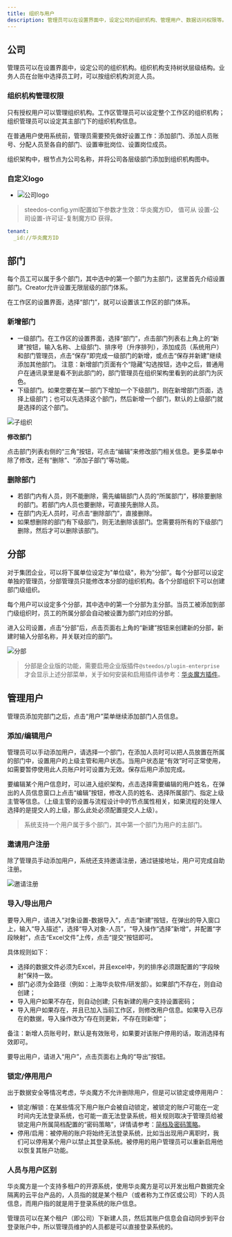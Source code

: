 ```yaml
---
title: 组织与用户
description: 管理员可以在设置界面中，设定公司的组织机构、管理用户、数据访问权限等。
---
```


## 公司

管理员可以在设置界面中，设定公司的组织机构。组织机构支持树状层级结构。业务人员在台账中选择员工时，可以按组织机构浏览人员。

### 组织机构管理权限

只有授权用户可以管理组织机构。工作区管理员可以设定整个工作区的组织机构；组织管理员可以设定其主部门下的组织机构信息。

在普通用户使用系统前，管理员需要预先做好设置工作：添加部门、添加人员账号、分配人员至各自的部门、设置审批岗位、设置岗位成员。

组织架构中，根节点为公司名称，并将公司各层级部门添加到组织机构图中。

### 自定义logo

*  ![公司logo](https://console.steedos.cn/api/files/images/BQzBmPyEtRAt3X5um)

> steedos-config.yml配置如下参数才生效：华炎魔方ID， 值可从 设置-公司设置-许可证-复制魔方ID 获得。

```yaml
tenant:
  _id://华炎魔方ID
```

## 部门

每个员工可以属于多个部门，其中选中的第一个部门为主部门，这里首先介绍设置部门。Creator允许设置无限层级的部门体系。

在工作区的设置界面，选择“部门”，就可以设置该工作区的部门体系。

### 新增部门

* 一级部门。在工作区的设置界面，选择“部门”，点击部门列表右上角上的“新建”按钮，输入名称、上级部门、排序号（升序排列），添加成员（系统用户）和部门管理员，点击“保存”即完成一级部门的新增，或点击“保存并新建”继续添加其他部门。 注意：新增部门页面有个“隐藏”勾选按钮，选中之后，普通用户在通讯录里是看不到此部门的，部门管理员在组织架构里看到的此部门为灰色。
* 下级部门。如果您要在某一部门下增加一个下级部门，则在新增部门页面，选择上级部门；也可以先选择这个部门，然后新增一个部门，默认的上级部门就是选择的这个部门。

 ![子组织](https://console.steedos.cn/api/files/images/DcmhCgh3gYRtfmYhT)

**修改部门**

点击部门列表右侧的“三角”按钮，可点击“编辑”来修改部门相关信息。更多菜单中除了修改，还有“删除”、“添加子部门”等功能。

### 删除部门

* 若部门内有人员，则不能删除，需先编辑部门人员的“所属部门”，移除要删除的部门。若部门内人员也要删除，可直接先删除人员。
* 在部门内无人员时，可点击“删除部门”，直接删除。
* 如果想删除的部门有下级部门，则无法删除该部门。您需要将所有的下级部门删除，然后才可以删除该部门。

## 分部

对于集团企业，可以将下属单位设定为"单位级"，称为“分部”。每个分部可以设定单独的管理员，分部管理员只能修改本分部的组织机构。各个分部组织下可以创建部门级组织。

每个用户可以设定多个分部，其中选中的第一个分部为主分部。当员工被添加到部门级组织时，员工的所属分部会自动被设置为部门对应的分部。

进入公司设置，点击“分部”后，点击页面右上角的“新建”按钮来创建新的分部，新建时输入分部名称，并关联对应的部门。

 ![分部](https://console.steedos.cn/api/files/images/8THrbLz9He8oiehZ3)

> 分部是企业版的功能，需要启用企业版插件`@steedos/plugin-enterprise`才会显示上述分部菜单，关于如何安装和启用插件请参考：[华炎魔方插件](/docs/developer/plugins)。

## 管理用户

管理员添加完部门之后，点击“用户”菜单继续添加部门人员信息。

### 添加/编辑用户

管理员可以手动添加用户，请选择一个部门，在添加人员时可以把人员放置在所属的部门中，设置用户的上级主管和用户状态。当用户状态是“有效”时可正常使用，如需要暂停使用此人员账户时可设置为无效。保存后用户添加完成。

要编辑某个用户信息时，可以进入组织架构，点击选择需要编辑的用户姓名，在弹出的人员信息窗口上点击“编辑”按钮，修改人员的姓名、选择所属部门、指定上级主管等信息。（上级主管的设置与流程设计中的节点属性相关，如果流程的处理人选择的是提交人的上级，那么此处必须配置提交人上级）。

> 系统支持一个用户属于多个部门，其中第一个部门为用户的主部门。

### 邀请用户注册

除了管理员手动添加用户，系统还支持邀请注册，通过链接地址，用户可完成自助注册。

 ![邀请注册](https://console.steedos.cn/api/files/images/etWxtpbHWHPt5wvv4)

### 导入/导出用户

要导入用户，请进入“对象设置-数据导入”，点击“新建”按钮，在弹出的导入窗口上，输入“导入描述”，选择“导入对象-人员”，“导入操作“选择”新增“，并配置“字段映射”，点击“Excel文件”上传，点击“提交”按钮即可。

具体规则如下：

* 选择的数据文件必须为Excel，并且excel中，列的排序必须跟配置的“字段映射”保持一致。
* 部门必须为全路径（例如：上海华炎软件/研发部）。如果部门不存在，则自动创建；
* 导入用户如果不存在，则自动创建; 只有新建的用户支持设置密码；
* 导入用户如果存在，并且已加入当前工作区，则修改用户信息。如果导入已存在的数据，导入操作改为“存在则更新，不存在则新增“；

备注：新增人员账号时，默认是有效账号，如果要对该账户停用的话，取消选择有效即可。

要导出用户，请进入“用户”，点击页面右上角的“导出”按钮。

### 锁定/停用用户

出于数据安全等情况考虑，华炎魔方不允许删除用户，但是可以锁定或停用用户：

* 锁定/解锁：在某些情况下用户账户会被自动锁定，被锁定的账户可能在一定时间内无法登录系统，也可能一直无法登录系统，相关规则取决于管理员给被锁定用户所属简档配置的“密码策略”，详情请参考：[简档及密码策略](/docs/admin/permission_set#%E5%AF%86%E7%A0%81%E7%AD%96%E7%95%A5)。
* 停用/启用：被停用的账户将始终无法登录系统，比如当出现用户离职时，我们可以停用某个用户以禁止其登录系统。被停用的用户管理员可以重新启用他以恢复其账户功能。

### 人员与用户区别

华炎魔方是一个支持多租户的开源系统，使用华炎魔方是可以开发出租户数据完全隔离的云平台产品的，人员指的就是某个租户（或者称为工作区或公司）下的人员信息，而用户指的就是用于登录系统的账户信息。

管理员可以在某个租户（即公司）下新建人员，然后其账户信息会自动同步到平台登录账户中，所以管理员维护的人员都是可以直接登录系统的。
